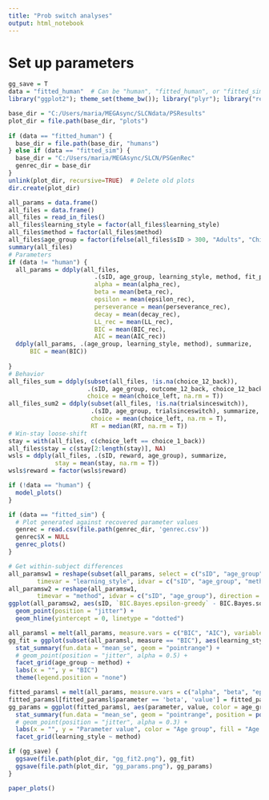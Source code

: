```yaml
---
title: "Prob switch analyses"
output: html_notebook
---
```


# Set up parameters

```r
gg_save = T
data = "fitted_human"  # Can be "human", "fitted_human", or "fitted_sim"
library("ggplot2"); theme_set(theme_bw()); library("plyr"); library("reshape2"); source("functions.R"); library("R.matlab")

base_dir = "C:/Users/maria/MEGAsync/SLCNdata/PSResults"
plot_dir = file.path(base_dir, "plots")
  
if (data == "fitted_human") {
  base_dir = file.path(base_dir, "humans")
} else if (data == "fitted_sim") {
  base_dir = "C:/Users/maria/MEGAsync/SLCN/PSGenRec"
  genrec_dir = base_dir
}
unlink(plot_dir, recursive=TRUE)  # Delete old plots
dir.create(plot_dir)
```
```r
all_params = data.frame()
all_files = data.frame()
all_files = read_in_files()
all_files$learning_style = factor(all_files$learning_style)
all_files$method = factor(all_files$method)
all_files$age_group = factor(ifelse(all_files$sID > 300, "Adults", "Children"))
summary(all_files)
# Parameters
if (data != "human") {
  all_params = ddply(all_files,
                        .(sID, age_group, learning_style, method, fit_pars), summarize,
                        alpha = mean(alpha_rec),
                        beta = mean(beta_rec),
                        epsilon = mean(epsilon_rec),
                        perseverance = mean(perseverance_rec),
                        decay = mean(decay_rec),
                        LL_rec = mean(LL_rec),
                        BIC = mean(BIC_rec),
                        AIC = mean(AIC_rec))
  ddply(all_params, .(age_group, learning_style, method), summarize,
      BIC = mean(BIC))
  
}
# Behavior
all_files_sum = ddply(subset(all_files, !is.na(choice_12_back)),
                      .(sID, age_group, outcome_12_back, choice_12_back), summarize,
                      choice = mean(choice_left, na.rm = T))
all_files_sum2 = ddply(subset(all_files, !is.na(trialsinceswitch)),
                       .(sID, age_group, trialsinceswitch), summarize,
                       choice = mean(choice_left, na.rm = T),
                       RT = median(RT, na.rm = T))
# Win-stay loose-shift
stay = with(all_files, c(choice_left == choice_1_back))
all_files$stay = c(stay[2:length(stay)], NA)
wsls = ddply(all_files, .(sID, reward, age_group), summarize,
             stay = mean(stay, na.rm = T))
wsls$reward = factor(wsls$reward)

if (!data == "human") {
  model_plots()
}
```
```r
if (data == "fitted_sim") {
  # Plot generated against recovered parameter values
  genrec = read.csv(file.path(genrec_dir, 'genrec.csv'))
  genrec$X = NULL
  genrec_plots()
}

# Get within-subject differences
all_paramsw1 = reshape(subset(all_params, select = c("sID", "age_group", "BIC", "learning_style", "method")),
        timevar = "learning_style", idvar = c("sID", "age_group", "method"), direction = "wide")
all_paramsw2 = reshape(all_paramsw1,
        timevar = "method", idvar = c("sID", "age_group"), direction = "wide")
ggplot(all_paramsw2, aes(sID, `BIC.Bayes.epsilon-greedy` - BIC.Bayes.softmax, color = sID)) +
  geom_point(position = "jitter") +
  geom_hline(yintercept = 0, linetype = "dotted")

all_paramsl = melt(all_params, measure.vars = c("BIC", "AIC"), variable.name = "measure")
gg_fit = ggplot(subset(all_paramsl, measure == "BIC"), aes(learning_style, value, color = learning_style)) +
  stat_summary(fun.data = "mean_se", geom = "pointrange") +
  # geom_point(position = "jitter", alpha = 0.5) +
  facet_grid(age_group ~ method) +
  labs(x = "", y = "BIC")
  theme(legend.position = "none")

fitted_paramsl = melt(all_params, measure.vars = c("alpha", "beta", "epsilon", "perseverance", "decay"), variable.name = "parameter")
fitted_paramsl[fitted_paramsl$parameter == 'beta', 'value'] = fitted_paramsl[fitted_paramsl$parameter == 'beta', 'value'] / 10
gg_params = ggplot(fitted_paramsl, aes(parameter, value, color = age_group, fill = age_group)) +
  stat_summary(fun.data = "mean_se", geom = "pointrange", position = position_dodge(width = 0.8)) +
  # geom_point(position = "jitter", alpha = 0.3) +
  labs(x = "", y = "Parameter value", color = "Age group", fill = "Age group") +
  facet_grid(learning_style ~ method)

if (gg_save) {
  ggsave(file.path(plot_dir, "gg_fit2.png"), gg_fit)
  ggsave(file.path(plot_dir, "gg_params.png"), gg_params)
}

paper_plots()
```
```r
```
